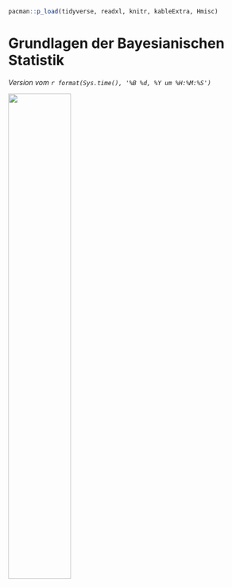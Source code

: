 ```r
pacman::p_load(tidyverse, readxl, knitr, kableExtra, Hmisc)
```

# Grundlagen der Bayesianischen Statistik

*Version vom `r format(Sys.time(), '%B %d, %Y um %H:%M:%S')`*

![](images/caution.png){fig-align="center" width="50%"}
